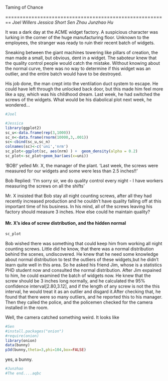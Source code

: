 Taming of Chance

========================================================
*Joel Willers*
*Jessica Short*
*Sen Zhou*
*Junzhao Hu*

It was a dark day at the ACME widget factory. A suspicious character was lurking in the corner of the huge manufacturing floor. Unknown to the employees, the stranger was ready to ruin their recent batch of widgets.

Sneaking between the giant machines towering like pillars of creation, the man made a small, but obvious, dent in a widget. The saboteur knew that the quality control people would catch the mistake. Without knowing about the normal curve, there was no way to determine if this widget was an outlier, and the entire batch would have to be destroyed.

His job done, the man crept into the ventilation duct system to escape. He could have left through the unlocked back door, but this made him feel more like a spy, which was his childhood dream. Last week, he had switched the screws of the widgets. What would be his diabolical plot next week, he wondered...

```r
#Joel
```
```r
#Jessica
library(ggplot2)
sc_u<-data.frame(rep(3,1000))
sc_n<-data.frame(rnorm(10000,3,.001))
sc<-cbind(sc_u,sc_n)
colnames(sc)<-c('uni','nrm')
sc_plot<-ggplot(sc, aes(nrm) ) +  geom_density(alpha = 0.2) 
sc_plot<-sc_plot+geom_bar(aes(x=uni))

```
'BOB!' yelled Mr. X, the manager of the plant. 'Last week, the screws were measured for our widgets and some were less than 2.5 inches!!'

Bob Replied: 'I'm sorry sir, we do quality control every night - I have workers measuring the screws on all the shifts'

Mr. X insisted that Bob stay all night counting screws, after all they had recently increased production and he couldn't have quality falling off at this important time of his business. In his mind, all of the screws leaving his factory should measure 3 inches. How else could he maintain quality?

#### Mr. X's idea of screw distribution, and the hidden normal
```r
sc_plot
```
Bob wished there was something that could keep him from working all night counting screws. Little did he know, that there was a normal distribution behind the scenes, undiscovered. 
He knew that he need some knowledge about normal distribution to test the outliers of these widgets,but he didn't learn quite well in this area. So he asked his friend Jim, whose is a statistics PHD student now and consulted the normal distribution. After Jim expained to him, he could examined the batch of widgets now. 
He knew that the screw should be 3 inches long normally, and he calculated the 95% confidence interval[2.80,3.12], and if the length of any screw is not the this interval, he would treat it as an outlier and disgard it.After checking that, he found that there were so many outliers, and he reported this to his manager. Then they called the police, and the policemen checked for the camera installed in the room.


Well, the camera catched something weird. It looks like 

```r
#Sen
#install.packages("onion")
#require(onion) 
library(onion)
data(bunny) 
p3d(bunny,theta=3,phi=104,box=FALSE)

```
yes, a bunny.

```r
#Junzhao
#The end....aqbc

```





